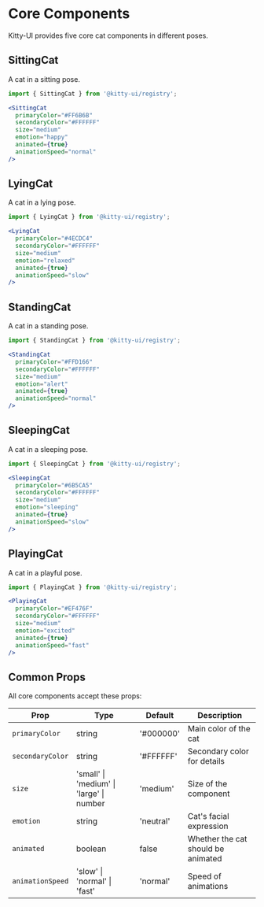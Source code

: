 # Core Components

Kitty-UI provides five core cat components in different poses.

## SittingCat

A cat in a sitting pose.

```jsx
import { SittingCat } from '@kitty-ui/registry';

<SittingCat 
  primaryColor="#FF6B6B"
  secondaryColor="#FFFFFF" 
  size="medium"
  emotion="happy"
  animated={true}
  animationSpeed="normal"
/>
```

## LyingCat

A cat in a lying pose.

```jsx
import { LyingCat } from '@kitty-ui/registry';

<LyingCat 
  primaryColor="#4ECDC4"
  secondaryColor="#FFFFFF" 
  size="medium"
  emotion="relaxed"
  animated={true}
  animationSpeed="slow"
/>
```

## StandingCat

A cat in a standing pose.

```jsx
import { StandingCat } from '@kitty-ui/registry';

<StandingCat 
  primaryColor="#FFD166"
  secondaryColor="#FFFFFF" 
  size="medium"
  emotion="alert"
  animated={true}
  animationSpeed="normal"
/>
```

## SleepingCat

A cat in a sleeping pose.

```jsx
import { SleepingCat } from '@kitty-ui/registry';

<SleepingCat 
  primaryColor="#6B5CA5"
  secondaryColor="#FFFFFF" 
  size="medium"
  emotion="sleeping"
  animated={true}
  animationSpeed="slow"
/>
```

## PlayingCat

A cat in a playful pose.

```jsx
import { PlayingCat } from '@kitty-ui/registry';

<PlayingCat 
  primaryColor="#EF476F"
  secondaryColor="#FFFFFF" 
  size="medium"
  emotion="excited"
  animated={true}
  animationSpeed="fast"
/>
```

## Common Props

All core components accept these props:

| Prop | Type | Default | Description |
|------|------|---------|-------------|
| `primaryColor` | string | '#000000' | Main color of the cat |
| `secondaryColor` | string | '#FFFFFF' | Secondary color for details |
| `size` | 'small' \| 'medium' \| 'large' \| number | 'medium' | Size of the component |
| `emotion` | string | 'neutral' | Cat's facial expression |
| `animated` | boolean | false | Whether the cat should be animated |
| `animationSpeed` | 'slow' \| 'normal' \| 'fast' | 'normal' | Speed of animations |